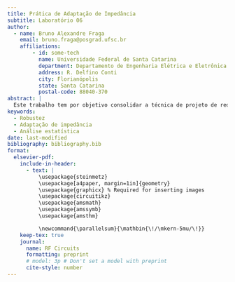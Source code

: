 ```yaml
---
title: Prática de Adaptação de Impedância 
subtitle: Laboratório 06
author:
  - name: Bruno Alexandre Fraga
    email: bruno.fraga@posgrad.ufsc.br
    affiliations: 
        - id: some-tech
          name: Universidade Federal de Santa Catarina
          department: Departamento de Engenharia Elétrica e Eletrônica
          address: R. Delfino Conti
          city: Florianópolis
          state: Santa Catarina
          postal-code: 88040-370
abstract: |
  Este trabalho tem por objetivo consolidar a técnica de projeto de redes de casamento de impedância, em especial a técnica pela rede L. Para isso, é proposto realizar o casamento de impedância da saída de um amplificador para uma carga de 50 $\Omega$ de modo que a eficiência da potência dissipada na carga seja de 80%. Após algumas análises o projeto foi concluído com sucesso e realizada uma simulação Monte Carlo com 100 iterações para verificar a robustez do projeto por técnicas estatísticas. Os resultados obtidos foram brevemente discutidos.
keywords: 
  - Robustez
  - Adaptação de impedância
  - Análise estatística
date: last-modified
bibliography: bibliography.bib
format:
  elsevier-pdf:
    include-in-header:
      - text: |
          \usepackage{steinmetz}
          \usepackage[a4paper, margin=1in]{geometry}
          \usepackage{graphicx} % Required for inserting images
          \usepackage{circuitikz}
          \usepackage{amsmath}
          \usepackage{amssymb}
          \usepackage{amsthm}

          \newcommand{\parallelsum}{\mathbin{\!/\mkern-5mu/\!}}
    keep-tex: true
    journal:
      name: RF Circuits
      formatting: preprint
      # model: 3p # Don't set a model with preprint
      cite-style: number
---
```



```{=latex}

\section{Adaptação de impedância de entrada do amplificador}

O amplificador utilizado nesta atividade é o que foi projetado no laboratório 04. O amplificador em questão fornece um ganho de 21 dB, com uma corrente de emissor de aproximadamente 5 mA. Conforme é apresentado pela Fig.~\ref{fig:complete-amplifier-dc-characterization}.

\begin{figure}
    \centering
    \includegraphics[width=0.75\linewidth]{../images/complete-amplifier-dc-characterization.png}
    \caption{Amplificador completo com caracterização DC}
    \label{fig:complete-amplifier-dc-characterization}
\end{figure}


\subsection{Máxima transferência de potência}

Deseja-se adaptar a impedância de entrada do amplificador para uma fonte de potência de 50 $\Omega$, a fim de que essa fonte forneça a máxima potência para uma carga de 50 $\Omega$.

Dessa forma, é necessário obter a impedância de entrada do amplificador. Essa caracterização é apresentada na Fig.~\ref{fig:z-in-amplifier-original}.

\begin{figure}
    \centering
    \includegraphics[width=0.75\linewidth]{../images/zinamp-original1.png}
    \caption{Caracterização da impedância de entrada}
    \label{fig:z-in-amplifier-original}
\end{figure}

Dessa forma, deseja-se adaptar a impedância \(Z_i=605-j302\;\Omega\) para 50 $\Omega$. E, para essa tarefa, utiliza-se a abordagem de rede L de adaptação \cite{steer2019microwavev3} (6.5.1).

Para o primeiro passo, pode-se verificar que será necessário adaptar a impedância de 605 $\Omega$ para 50 $\Omega$ e anular a reatância capacitiva. Os cálculos para obter uma rede L que realize a adaptação da impedância para 50 $\Omega$ é descrito a seguir.

\[
\begin{split}
    \left|Q_s\right|=\left|Q_s\right|&=\sqrt{\frac{R_L}{R_s}-1}\implies\\
    &=\sqrt{\frac{605}{50}-1}\approx3,33\implies\\
\end{split}
\]

Dessa forma, obtém-se \(X_s=Q_sR_s=50\cdot3,33\approx166,7\;\Omega\) e \(X_p=R_L/Q_p=\approx181,7\;\Omega\). Como deseja-se bloquear os sinais DC na entrada do amplificador, utiliza-se a topologia de capacitor em série e indutor em paralelo, e como \(R_L>R_s\), o capacitor deve vir antes do ramo do indutor. Assim, o valor para o capacitor em série é

\[
\begin{split}
    X_s&=\frac{1}{j\omega C}\implies\\
    C&=\frac{1}{\omega X_s}\implies\\
    &=9,5456\;\text{pF}
\end{split}
\]

E para o indutor em paralelo, obtém-se

\[
\begin{split}
    X_s&=j\omega L\implies\\
    L&=\frac{X_s}{\omega}\implies\\
    &=289,225\;\text{nH}
\end{split}
\]

Em seguida, deseja-se eliminar a reatância da impedância original. Para eliminar essa reatância, será incluído um indutor em paralelo com o circuito, a fim de ressonar com a capacitância já existente na impedância de entrada. Para isso, a impedância de entrada do amplificador será modelada como um capacitor em paralelo com um resistor. Para isso, utiliza-se as equações de conversão de impedância em série para paralelo. Sabe-se que impedância em série é igual a \(R_s=605-j302\;\Omega\) e a impedância em paralelo equivalente, $Z_p$, é dada por

\[
    R_p=\frac{R_s^2+X_s^2}{R_s}\approx757,128\;\Omega
\]

e 

\[
    X_p=\frac{R_s^2+X_s^2}{X_s}\approx1,52\;k\Omega
\]

Assim, o capacitor em paralelo deve ter um valor de 

\[
    C=\frac{1}{\omega X_p}=1,05\;\text{pF}
\]

A impedância equivalente da entrada do amplificador foi mantida e pode ser visualizada na Fig.~\ref{fig:imp_equiv} e agora é possível modelar um indutor que eliminará a parte reativa da impedância de entrada do amplificador.

\begin{figure}
    \centering
    \includegraphics[width=0.75\linewidth]{../images/imp_equiv.png}
    \caption{Impedância equivalente de entrada do amplificador}
    \label{fig:imp_equiv}
\end{figure}

para eliminar essa reatância, é necessário incluir um indutor que tenha a mesma impedância, ou seja

\[
\begin{split}
    \omega L&=\frac{1}{\omega C}\implies\\
    L&=\frac{1}{\omega^2C}=2,41\;\mu H
\end{split}
\]

Utilizando os valores obtidos, como pode ser visualizado na Fig.~\ref{fig:not-matched-zin}, percebe-se que a impedância da fonte não foi obtida com sucesso. Porém, estão bem mais próximos do que estava. 

\begin{figure}
    \centering
    \includegraphics[width=0.75\linewidth]{../images/not-matched-zin.png}
    \caption{Tentativa de adaptação de impedância}
    \label{fig:not-matched-zin}
\end{figure}

Dessa forma, são realizados ajustes finos nos componentes para que a impedância desejada seja obtida com sucesso. Esse processo é ilustrado pela Fig.~\ref{fig:tune-impedances}.

\begin{figure}
    \centering
    \includegraphics[width=0.75\linewidth]{../images/tune-impedances.png}
    \caption{Ajuste fino nas impedâncias}
    \label{fig:tune-impedances}
\end{figure}

Após alguns ajustes, pode-se obter a impedância de entrada apresentada na Fig.~\ref{fig:matched-zin}.

\begin{figure}
    \centering
    \includegraphics[width=0.75\linewidth]{../images/matched-zin.png}
    \caption{Impedância de entrada adaptada}
    \label{fig:matched-zin}
\end{figure}

Para simplificar o circuito, pode-se calcular a indutância equivalente entre os dois indutores. Isso é feito da seguinte forma

\[
    L_1\parallelsum L_2=282,861\;\text{nH}
\]

O circuito equivalente pode ser visualizado na Fig.~\ref{fig:circuit-matched-ampl}.

\begin{figure}
    \centering
    \includegraphics[width=0.75\linewidth]{../images/circuit-matched-ampl.png}
    \caption{Amplificador com a impedância corretamente adaptada}
    \label{fig:circuit-matched-ampl}
\end{figure}

O resultado de potência obtida da fonte é apresentado na Fig.~\ref{fig:max-result}.


\begin{figure}
    \centering
    \includegraphics[width=0.75\linewidth]{../images/max-result.png}
    \caption{Resultados da máxima transferência de potência}
    \label{fig:max-result}
\end{figure}

A largura de banda de operação do amplificador é obtida com base nos parâmetros de máxima transferência de potência e reflexão. Segundo os parâmetros de reflexão, como pode ser visualizado na Fig.~\ref{fig:max-refl}, com base na restrição de -10 dB para reflexão, a largura de banda do amplificador é de 92,8 MHz a 109 MHz, ou seja 16,2 MHz.

\begin{figure}
    \centering
    \includegraphics[width=0.75\linewidth]{../images/max-refl.png}
    \caption{Reflexão no circuito de máxima transferência de potência}
    \label{fig:max-refl}
\end{figure}

Com base no critério da potência transferida da carga e uma tolerância de -3 dB, a largura de banda do amplificador pode ser visualizada na Fig.~\ref{fig:bandwidth-gain} e é de 49,3 MHz a 152 MHz, ou seja, 102,7 MHz. 

\begin{figure}
    \centering
    \includegraphics[width=0.75\linewidth]{../images/bandwidth-gain.png}
    \caption{Potência transferida da fonte}
    \label{fig:bandwidth-gain}
\end{figure}

Entretanto, busca-se uma banda que todas as restrições sejam atendidas. Dessa forma, a banda de operação propriamente dita do amplificador é de 92,8 MHz a 109 MHz, ou seja 16,2 MHz.

\subsection{Ruído mínimo}

Já se sabe que a impedância da fonte é a principal responsável pela minimização de ruído no circuito. Assim, deseja-se adaptar a impedância da fonte para que o amplificador "seja submetido" à uma fonte com impedância ótima. Para obter o valor da impedância ótima, a simulação de parâmetros de espalhamento do QucsStudio fornece uma propriedade chamada \(S_\text{opt}\) que se trata do coeficiente de reflexão da fonte ótimo normalizado para a impedância do porto de entrada e por meio da função \textit{rtoz}, converte o coeficiente de reflexão com impedância de referência para uma determinada impedância, por padrão, 50 $\Omega$. Fazendo utilização das ferramentas fornecidas, chega-se à uma figura de ruído mínima de 0.792 dB a uma impedância ótima da fonte de \(85,6+j1,09\;\Omega\). Dessa forma, deseja-se adaptar a impedância da fonte \(Z_s=50\;\Omega\) para \(85,6+j1,09\;\Omega\), conforme pode ser visualizado na Fig.~\ref{fig:sopt}.

\begin{figure}
    \centering
    \includegraphics[width=0.75\linewidth]{../images/sopt.png}
    \caption{Impedância ótima para minimização da figura de ruído}
    \label{fig:sopt}
\end{figure}

A adaptação da parte real da impedância de 50 $\Omega$ para 85,6 $\Omega$ é apresentada a seguir

\[
\begin{split}
    \left|Q_s\right|=\left|Q_p\right|&=\sqrt{\frac{R_L}{R_s}-1}\implies\\
    &=\sqrt{\frac{85,6}{50}-1}\approx0,84\implies\\
\end{split}
\]

Com isso, obtém-se \(X_s=42,168\;\Omega\) e \(X_p=101,455\;\Omega\). Como deseja-se manter a topologia, o capacitor em série deve ser de 37,74 pF e o indutor em paralelo deve ser de 161,5 nH. O circuito e o resultado obtido podem ser visualizados na Fig.~\ref{fig:result-part1}.

\begin{figure}
    \centering
    \includegraphics[width=0.75\linewidth]{../images/result-part1.png}
    \caption{Resultado do LNA}
    \label{fig:result-part1}
\end{figure}

Como pode ser verificado a figura mínima de ruído foi corretamente atingida e a impedância ótima que é apresentada pelo QucsStudio é muito próxima ao valor real da impedância da fonte.


\section{Adaptação de impedância de entrada do amplificador e atenuador}

\subsection{Máxima transferência de potência}

Para iniciar o próximo passo, o atenuador projetado no laboratório anterior é acoplado ao circuito do amplificador mais a rede L, como pode ser verificado na Fig.~\ref{fig:atten-circuit}.

\begin{figure}
    \centering
    \includegraphics[width=0.75\linewidth]{../images/atten-circuit.png}
    \caption{Circuito com atenuador para máxima transferência de potência}
    \label{fig:atten-circuit}
\end{figure}

Com o circuito atenuador, pode-se verificar na Fig.~\ref{fig:result-max-attL} que a condição de máxima transferência de potência foi mantida ao longo de uma banda bem abrangente (simulação de 1 MHz a 1 GHz). Aparentemente, esse comportamento é motivado pela estabilidade da impedância de entrada causada pelo atenuador. Como essa impedância não varia quase nada ao longo da banda, a condição de máxima transferência é mantida.

\begin{figure}
    \centering
    \includegraphics[width=0.75\linewidth]{../images/result-max-attL.png}
    \caption{Resultado da potência de entrada do amplificador com atenuador}
    \label{fig:result-max-attL}
\end{figure}

Em relação ao coeficiente de reflexão na entrada, pode-se verificar na Fig.~\ref{fig:coef-ref-att} que é sempre abaixo de -20 dB. Atendendo ao critério estabelecido ao logo de uma banda bem larga (de 1 MHz a 1 GHz).

\begin{figure}
    \centering
    \includegraphics[width=0.75\linewidth]{../images/coef-ref-att.png}
    \caption{Coeficiente de reflexão com atenuador}
    \label{fig:coef-ref-att}
\end{figure}

\subsection{Mínima figura de ruído}

Um problema é encontrado uma vez que analisa-se a figura de ruído do circuito com o atenuador acoplado. O circuito atenuador trata-se de uma fonte de ruído, uma vez que utiliza elementos resistivos em sua composição.

Prevendo, intuitivamente, uma grande degradação na figura de ruído do circuito em questão, a Fig.~\ref{fig:nf-min-att} apresenta os valores obtidos para o acoplamento do atenuador.

\begin{figure}
    \centering
    \includegraphics[width=0.75\linewidth]{../images/nf-min-att.png}
    \caption{Figura de ruído com atenuador}
    \label{fig:nf-min-att}
\end{figure}

Também é possível verificar que a figura de ruído mínima (gigante) já foi obtida corretamente e a resistência ótima de fonte para fornecer essa mínima figura de ruído é a mesma que está sendo utilizada pela fonte, o que indica que o circuito está corretamente adaptado.

\section{Discussão}

Aparentemente, grande parte de conhecimento necessário para o projeto de um amplificador de baixo ruído já foi adquirido. Estudamos o que é ruído e como caracterizá-lo (manualmente e pelo QucsStudio), também foram apresentados os parâmetros de espalhamento, que facilitam a caracterização do circuito (especialmente via simulação). Também foi visto que a variável mais importante (que pode ser controlada) para a minimização da figura de ruído em um circuito é a impedância da fonte do sinal. Assim, variando a impedância da fonte, podemos obter um circuito com baixo nível de ruído. O problema encontra-se justamente aí, na maioria das vezes não faz sentido alterar a impedância da fonte, necessitando de uma técnica que faça a adaptação da impedância da fonte atual (normalmente 50 $\Omega$) para a impedância ótima. Uma dessas técnicas é a adaptação de impedância por rede L. Essa técnica de adaptação permite que a parte real da impedância seja facilmente adaptada à parte real de outra impedância e, para a adaptação da parte imaginária (reatância) utiliza-se a técnica de ressonância ou absorção pela rede adaptativa. Para a adaptação da reatância, foi utilizada a técnica de ressonância, deixando de lado a absorção por parte da rede de impedância.

Em relação à segunda parte da atividade, tenho a impressão de que o atenuador pode ser útil para ampliar a banda de operação de um circuito, uma vez que tanto a maximização da fonte quanto o valor mínimo dos coeficientes de reflexão foram mantidos para uma banda bem mais larga do que sem o atenuador. Esse benefício foi obtido sob a gigantesca penalidade de degradação da figura de ruído do sistema. Ainda restam várias dúvidas em relação à utilização do atenuador.

Pode ser verificado ao longo do trabalho que diversas vezes foram utilizadas as ferramentas de ajuste fino do QucsStudio para que a adaptação de impedância fosse corretamente obtida. Foi comentado em sala de aula que isso pode ser motivado pela ordem de grandeza da impedância do amplificador, que está muito acima do que é esperado para um sistema RF. Tanto essa adequação da impedância de entrada do amplificador quanto a adequação do ganho (que deve ser de 13 dB) não foi realizada e fica pendente para essa entrega e será finalizada para as próximas atividades.

Além disso, algo que está sendo muito bem-vindo no meu repertório de conhecimento é a criação de \textit{testbenches} adequados e visualmente agradáveis para medição dos parâmetros que já foram estudados e para apresentação. Entretanto, este último ponto demanda um pouco mais de tempo e, talvez seja finalizada até o fim deste curso.

Para finalizar, identifico que ficaram pendentes a demonstração de algumas equações que apareceram ao longo deste trabalho. Tomei a liberdade de utilizar fórmulas para ser um pouco mais eficiente. Apesar de não ter apresentado as demonstrações aqui, tentei estudá-las junto à bibliografia e, pretendo melhorar isso nos próximos relatórios, tendo um pouco mais de tempo par fazê-los.


```